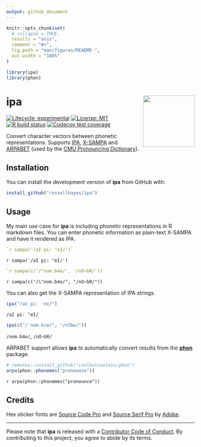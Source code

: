 ```yaml
---
output: github_document
---
```


<!-- README.md is generated from README.Rmd. Please edit that file -->

```r
knitr::opts_chunk$set(
  # collapse = TRUE,
  results = "asis",
  comment = "#>",
  fig.path = "man/figures/README-",
  out.width = "100%"
)

library(ipa)
library(phon)
```

# ipa <img src="man/figures/logo.png?raw=TRUE" align="right" height="138" />

<!-- badges: start -->
[![Lifecycle: experimental](https://img.shields.io/badge/lifecycle-experimental-orange.svg)](https://www.tidyverse.org/lifecycle/#experimental)
[![License: MIT](https://img.shields.io/badge/license-MIT-blueviolet.svg)](https://opensource.org/licenses/MIT)
[![R build status](https://github.com/rossellhayes/ipa/workflows/R-CMD-check/badge.svg)](https://github.com/rossellhayes/ipa/actions)
[![Codecov test coverage](https://codecov.io/gh/rossellhayes/ipa/branch/master/graph/badge.svg)](https://codecov.io/gh/rossellhayes/ipa?branch=master)
<!-- badges: end -->

Convert character vectors between phonetic representations.
Supports [IPA](https://en.wikipedia.org/wiki/International_Phonetic_Alphabet), [X-SAMPA](https://en.wikipedia.org/wiki/X-SAMPA) and
[ARPABET](https://en.wikipedia.org/wiki/ARPABET) (used by the [CMU Pronouncing
Dictionary](https://en.wikipedia.org/wiki/CMU_Pronouncing_Dictionary)).

## Installation

You can install the development version of **ipa** from GitHub with:

``` r
install_github("rossellhayes/ipa")
```

## Usage

My main use case for **ipa** is including phonetic representations in R markdown files.
You can enter phonetic information as plain-text X-SAMPA and have it rendered as IPA.

```r
`r sampa('/aI pi: "eI/')`
```

`r sampa('/aI pi: "eI/')`

```r
`r sampa(c('/"nom.b4e/', '/nO~bR/'))`
```

`r sampa(c("/\"nom.b4e/", "/nO~bR/"))`

You can also get the X-SAMPA representation of IPA strings.

```r
ipa("/aɪ piː ˈeɪ/")
```

`/aI pi: "eI/`

```r
ipa(c("/ˈnom.bɾe/", "/nɔ̃bʁ/"))
```

`/nom.b4e/`, `/nO~bR/`

<!-- `ipa()` does not work in Rmarkdown, but does work in the console -->

ARPABET support allows **ipa** to automatically convert results from the
[**phon**](https://github.com/coolbutuseless/phon) package.

```r
# remotes::install_github("coolbutuseless/phon")
arpa(phon::phonemes("pronounce"))
```

`r arpa(phon::phonemes("pronounce"))`

## Credits

Hex sticker fonts are 
[Source Code Pro](https://github.com/adobe-fonts/source-code-pro) and
[Source Serif Pro](https://github.com/adobe-fonts/source-serif-pro) by
[Adobe](https://adobe.com).

---

Please note that **ipa** is released with a [Contributor Code of Conduct](https://contributor-covenant.org/version/2/0/CODE_OF_CONDUCT.html). By contributing to this project, you agree to abide by its terms.
